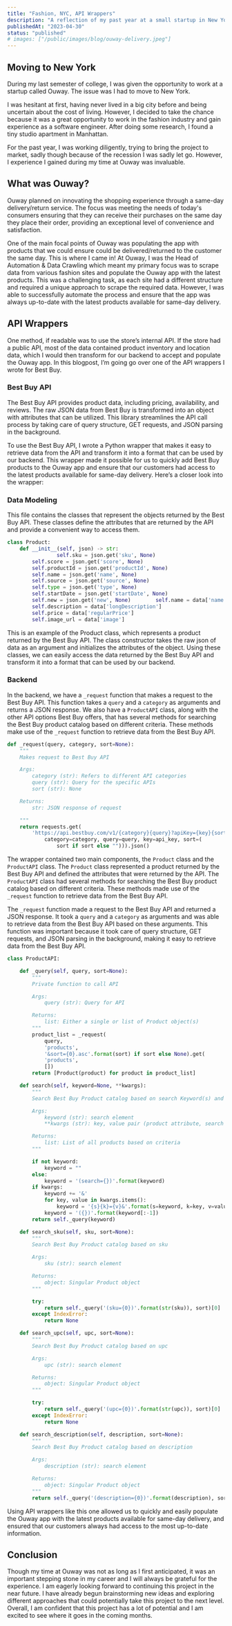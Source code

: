 ```yaml
---
title: "Fashion, NYC, API Wrappers"
description: "A reflection of my past year at a small startup in New York where I worked on data crawling and writing API wrappers."
publishedAt: "2023-04-30"
status: "published"
# images: ["/public/images/blog/ouway-delivery.jpeg"]
---
```


## Moving to New York

During my last semester of college, I was given the opportunity to work at a startup called Ouway. The issue was I had to move to New York.

I was hesitant at first, having never lived in a big city before and being uncertain about the cost of living. However, I decided to take the chance because it was a great opportunity to work in the fashion industry and gain experience as a software engineer. After doing some research, I found a tiny studio apartment in Manhattan.

For the past year, I was working diligently, trying to bring the project to market, sadly though because of the recession I was sadly let go. However, I experience I gained during my time at Ouway was invaluable.

## What was Ouway?

Ouway planned on innovating the shopping experience through a same-day delivery/return service. The focus was meeting the needs of today's consumers ensuring that they can receive their purchases on the same day they place their order, providing an exceptional level of convenience and satisfaction.

One of the main focal points of Ouway was populating the app with products that we could ensure could be delivered/returned to the customer the same day. This is where I came in! At Ouway, I was the Head of Automation & Data Crawling which meant my primary focus was to scrape data from various fashion sites and populate the Ouway app with the latest products. This was a challenging task, as each site had a different structure and required a unique approach to scrape the required data. However, I was able to successfully automate the process and ensure that the app was always up-to-date with the latest products available for same-day delivery.

## API Wrappers

One method, if readable was to use the store’s internal API. If the store had a public API, most of the data contained product inventory and location data, which I would then transform for our backend to accept and populate the Ouway app. In this blogpost, I’m going go over one of the API wrappers I wrote for Best Buy.

### Best Buy API

The Best Buy API provides product data, including pricing, availability, and reviews. The raw JSON data from Best Buy is transformed into an object with attributes that can be utilized. This library streamlines the API call process by taking care of query structure, GET requests, and JSON parsing in the background.

To use the Best Buy API, I wrote a Python wrapper that makes it easy to retrieve data from the API and transform it into a format that can be used by our backend. This wrapper made it possible for us to quickly add Best Buy products to the Ouway app and ensure that our customers had access to the latest products available for same-day delivery. Here’s a closer look into the wrapper:

### Data Modeling

This file contains the classes that represent the objects returned by the Best Buy API. These classes define the attributes that are returned by the API and provide a convenient way to access them.

```python
class Product:
    def __init__(self, json) -> str:
				self.sku = json.get('sku', None)
        self.score = json.get('score', None)
        self.productId = json.get('productId', None)
        self.name = json.get('name', None)
        self.source = json.get('source', None)
        self.type = json.get('type', None)
        self.startDate = json.get('startDate', None)
        self.new = json.get('new', None)        self.name = data['name']
        self.description = data['longDescription']
        self.price = data['regularPrice']
        self.image_url = data['image']
```


This is an example of the Product class, which represents a product returned by the Best Buy API. The class constructor takes the raw json of data as an argument and initializes the attributes of the object. Using these classes, we can easily access the data returned by the Best Buy API and transform it into a format that can be used by our backend.

### Backend

In the backend, we have a `_request` function that makes a request to the Best Buy API. This function takes a `query` and a `category` as arguments and returns a JSON response. We also have a `ProductAPI` class, along with the other API options Best Buy offers, that has several methods for searching the Best Buy product catalog based on different criteria. These methods make use of the `_request` function to retrieve data from the Best Buy API.

```python
def _request(query, category, sort=None):
    """
    Makes request to Best Buy API

    Args:
        category (str): Refers to different API categories
        query (str): Query for the specific APIs
        sort (str): None

    Returns:
        str: JSON response of request

    """
    return requests.get(
        'https://api.bestbuy.com/v1/{category}{query}?apiKey={key}{sort}&format=json'.format(
            category=category, query=query, key=api_key, sort=(
                sort if sort else ""))).json()
```

The wrapper contained two main components, the `Product` class and the `ProductAPI` class. The `Product` class represented a product returned by the Best Buy API and defined the attributes that were returned by the API. The `ProductAPI` class had several methods for searching the Best Buy product catalog based on different criteria. These methods made use of the `_request` function to retrieve data from the Best Buy API.

The `_request` function made a request to the Best Buy API and returned a JSON response. It took a `query` and a `category` as arguments and was able to retrieve data from the Best Buy API based on these arguments. This function was important because it took care of query structure, GET requests, and JSON parsing in the background, making it easy to retrieve data from the Best Buy API.

```python
class ProductAPI:

    def _query(self, query, sort=None):
        """
        Private function to call API

        Args:
            query (str): Query for API

        Returns:
            list: Either a single or list of Product object(s)
        """
        product_list = _request(
            query,
            'products',
            '&sort={0}.asc'.format(sort) if sort else None).get(
            'products',
            [])
        return [Product(product) for product in product_list]

    def search(self, keyword=None, **kwargs):
        """
        Search Best Buy Product catalog based on search Keyword(s) and product attributes

        Args:
            keyword (str): search element
            **kwargs (str): key, value pair (product attribute, search (any))

        Returns:
            list: List of all products based on criteria
        """

        if not keyword:
            keyword = ""
        else:
            keyword = '(search={})'.format(keyword)
        if kwargs:
            keyword += '&'
            for key, value in kwargs.items():
                keyword = '{s}{k}={v}&'.format(s=keyword, k=key, v=value)
            keyword = '({})'.format(keyword[:-1])
        return self._query(keyword)

    def search_sku(self, sku, sort=None):
        """
        Search Best Buy Product catalog based on sku

        Args:
            sku (str): search element

        Returns:
            object: Singular Product object
        """

        try:
            return self._query('(sku={0})'.format(str(sku)), sort)[0]
        except IndexError:
            return None

    def search_upc(self, upc, sort=None):
        """
        Search Best Buy Product catalog based on upc

        Args:
            upc (str): search element

        Returns:
            object: Singular Product object
        """

        try:
            return self._query('(upc={0})'.format(str(upc)), sort)[0]
        except IndexError:
            return None

    def search_description(self, description, sort=None):
        """
        Search Best Buy Product catalog based on description

        Args:
            description (str): search element

        Returns:
            object: Singular Product object
        """
        return self._query('(description={0})'.format(description), sort=None)
```

Using API wrappers like this one allowed us to quickly and easily populate the Ouway app with the latest products available for same-day delivery, and ensured that our customers always had access to the most up-to-date information.

## Conclusion

Though my time at Ouway was not as long as I first anticipated, it was an important stepping stone in my career and I will always be grateful for the experience. I am eagerly looking forward to continuing this project in the near future. I have already begun brainstorming new ideas and exploring different approaches that could potentially take this project to the next level. Overall, I am confident that this project has a lot of potential and I am excited to see where it goes in the coming months.

